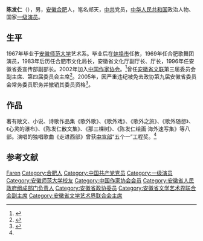 '''陈发仁'''（{{bd|1943年|}}），男，[[安徽|安徽]][[合肥|合肥]]人，笔名郑天，[[中共|中共]]党员，[[中华人民共和国|中华人民共和国]]政治人物、国家[[一级演员|一级演员]]。

== 生平 ==
1967年毕业于[[安徽师范大学|安徽师范大学]]艺术系。毕业后在[[蚌埠市|蚌埠市]]任教，1969年任合肥歌舞团演员，1983年后历任合肥市文化局长，安徽省文化厅副厅长、厅长，1996年任安徽省委宣传部副部长。2002年加入[[中国作家协会|中国作家协会]]。<ref name=cfr>{{cite web|url=http://www.chinawriter.com.cn/n1/2016/0627/c404930-28487853.html|title=会员 陈发仁|publisher=中国作家网|accessdate=2021-01-28}}</ref>曾任[[安徽省文联|安徽省文联]]第三届委员会副主席、第四届委员会主席<ref>{{cite web|url=http://www.ahwl.org.cn/wlgk/zxt/|title=文联领导|publisher=安徽省文学艺术界联合会|accessdate=2022-04-18}}</ref>。2005年，因严重违纪被免去政协第九届安徽省委员会常务委员职务并撤销其委员资格<ref>{{cite news|url=http://news.sohu.com/20051028/n227323354.shtml|title=关于免去陈发仁政协第九届安徽省委员会常务委员职务、撤销其委员资格的决定|work=安徽日报|publisher=搜狐网|date=2005-10-28|accessdate=2021-01-28}}</ref>。

== 作品 ==
著有散文、小说、诗歌作品集《歌外歌》、《歌外戏》、《歌外之旅》、《歌外随想》、《心灵的瀑布》、《陈发仁散文集》、《那三棵树》、《陈发仁绘画·海外速写集》等八部。演唱的独唱歌曲《走进西部》曾获[[中共中央宣传部|中宣部]]“五个一”工程奖。<ref name=cfr/>

== 参考文献 ==
{{Reflist}}

{{中国人物小作品}}
{{Authority control}}
{{DEFAULTSORT:Chen陈}}
[[Category:陈姓|Faren]]
[[Category:合肥人|Category:合肥人]]
[[Category:中国共产党党员|Category:中国共产党党员]]
[[Category:一级演员|Category:一级演员]]
[[Category:安徽师范大学校友|Category:安徽师范大学校友]]
[[Category:中国作家协会会员|Category:中国作家协会会员]]
[[Category:安徽省人民政府组成部门负责人|Category:安徽省人民政府组成部门负责人]]
[[Category:安徽省政协委员|Category:安徽省政协委员]]
[[Category:安徽省文学艺术界联合会副主席|Category:安徽省文学艺术界联合会副主席]]
[[Category:安徽省文学艺术界联合会主席|Category:安徽省文学艺术界联合会主席]]
